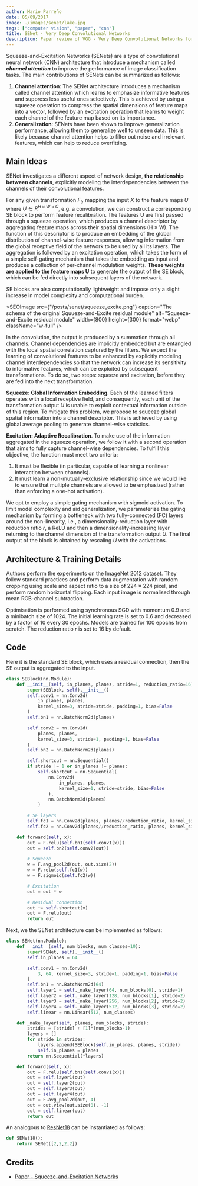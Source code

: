```yaml
---
author: Mario Parreño
date: 05/09/2017
image: ./images/senet/lake.jpg
tags: ["computer vision", "paper", "cnn"]
title: SENet - Very Deep Convolutional Networks
description: Paper review of VGG - Very Deep Convolutional Networks for Large-Scale Image Recognition
---
```


Squeeze-and-Excitation Networks (SENets) are a type of convolutional neural network (CNN)
architecture that introduce a mechanism called ***channel attention*** to improve
the performance of image classification tasks. The main contributions of SENets
can be summarized as follows:

1. **Channel attention**: The SENet architecture introduces a mechanism 
called <Underlined color="green">channel attention</Underlined> which learns to emphasize
informative features and suppress less useful ones selectively.
This is achieved by using a <Underlined>squeeze operation</Underlined> to compress the spatial dimensions
of feature maps into a vector, followed by an <Underlined>excitation operation</Underlined> that learns to
weight each channel of the feature map based on its importance.
2. **Generalization**: SENets have been shown to improve generalization performance,
allowing them to generalize well to unseen data. This is likely because
<Underlined>channel attention helps to filter out noise and irrelevant features</Underlined>,
which can help to reduce overfitting.


## Main Ideas


SENet investigates a different aspect of network design, **the relationship between channels**,
explicitly modeling the interdependencies between the channels of their convolutional features. 

For any given transformation $F_{tr}$ mapping the input $X$ to the feature maps $U$ where $U ∈ R ^{H×W×C}$,
e.g. a convolution, we can construct a corresponding SE block to perform feature recalibration.
<Underlined>The features U are first passed through a squeeze operation, which produces a channel descriptor
by aggregating feature maps across their spatial dimensions (H × W)</Underlined>.
The function of this descriptor is to produce an embedding of the global distribution
of channel-wise feature responses, allowing information from the global receptive field
of the network to be used by all its layers.
<Underlined>The aggregation is followed by an excitation operation,
which takes the form of a simple self-gating mechanism that takes the embedding as input
and produces a collection of per-channel modulation weights.</Underlined>
**These weights are applied to the feature maps U** to generate the output of the SE block,
which can be fed directly into subsequent layers of the network. 

SE blocks are also computationally lightweight and impose only a slight increase in model
complexity and computational burden.



<SEOImage
    src={"/posts/senet/squeeze_excite.png"}
    caption="The schema of the original Squueze-and-Excite residual module"
    alt="Squeeze-and-Excite residual module"
    width={800}
    height={300}
    format="webp"
    className="w-full"
/>

In the convolution, the output is produced by a summation through all channels.
Channel dependencies are implicitly embedded but are entangled with the local spatial correlation
captured by the filters. We expect the learning of convolutional features to be enhanced
by explicitly <Underlined>modeling channel interdependencies</Underlined> so that the network
can increase its sensitivity to informative features, which can be exploited by subsequent transformations.
To do so, two steps: squeeze and excitation, before they are fed into the next transformation.

**Squeeze: Global Information Embedding**. Each of the learned filters operates with a local receptive field,
and consequently, each unit of the transformation output $U$ is unable to exploit contextual information
outside of this region. To mitigate this problem, we propose to 
<Underlined color="green">squeeze global spatial information into a channel descriptor</Underlined>.
This is achieved by using <Underlined>global average pooling</Underlined> to generate channel-wise statistics.

**Excitation: Adaptive Recalibration**. To make use of the information aggregated in the squeeze operation,
we follow it with a second operation that aims to fully capture channel-wise dependencies.
To fulfill this objective, the function must meet two criteria: 

1. It must be flexible (in particular, capable of learning a nonlinear interaction between channels).
2. It must learn a non-mutually-exclusive relationship since we would like to ensure that
multiple channels are allowed to be emphasized (rather than enforcing a one-hot activation).

We opt to employ a <Underlined>simple gating mechanism with sigmoid activation</Underlined>.
To limit <Underlined color="green">model complexity and aid generalization</Underlined>,
we parameterize the gating mechanism by forming a <Underlined color="green">bottleneck</Underlined> 
with two fully-connected (FC) layers around the non-linearity, i.e.,
a dimensionality-reduction layer with <Underlined>reduction ratio $r$</Underlined>, a ReLU and then a dimensionality-increasing layer
returning to the channel dimension of the transformation output $U$.
The final output of the block is obtained by rescaling $U$ with the activations.


## Architecture & Training Details

Authors perform the experiments on the ImageNet 2012 dataset. They follow standard practices and perform data
augmentation with random cropping using scale and aspect ratio to a size of 224 × 224 pixel,
and perform random horizontal flipping. Each input image is normalised through mean RGB-channel subtraction.

Optimisation is performed using synchronous SGD with momentum 0.9 and a minibatch size of 1024.
The initial learning rate is set to 0.6 and decreased by a factor of 10 every 30 epochs.
Models are trained for 100 epochs from scratch. The reduction ratio $r$ is set to 16 by default.

## Code

Here it is the standard SE block, which uses a <Underlined>residual connection</Underlined>,
then the SE output is aggregated to the input.

```python
class SEBlock(nn.Module):
    def __init__(self, in_planes, planes, stride=1, reduction_ratio=16):
        super(SEBlock, self).__init__()
        self.conv1 = nn.Conv2d(
            in_planes, planes,
            kernel_size=3, stride=stride, padding=1, bias=False
        )
        self.bn1 = nn.BatchNorm2d(planes)

        self.conv2 = nn.Conv2d(
            planes, planes,
            kernel_size=3, stride=1, padding=1, bias=False
        )
        self.bn2 = nn.BatchNorm2d(planes)

        self.shortcut = nn.Sequential()
        if stride != 1 or in_planes != planes:
            self.shortcut = nn.Sequential(
                nn.Conv2d(
                    in_planes, planes,
                    kernel_size=1, stride=stride, bias=False
                ),
                nn.BatchNorm2d(planes)
            )

        # SE layers
        self.fc1 = nn.Conv2d(planes, planes//reduction_ratio, kernel_size=1)
        self.fc2 = nn.Conv2d(planes//reduction_ratio, planes, kernel_size=1)

    def forward(self, x):
        out = F.relu(self.bn1(self.conv1(x)))
        out = self.bn2(self.conv2(out))

        # Squeeze
        w = F.avg_pool2d(out, out.size(2))
        w = F.relu(self.fc1(w))
        w = F.sigmoid(self.fc2(w))

        # Excitation
        out = out * w

        # Residual connection
        out += self.shortcut(x)
        out = F.relu(out)
        return out
```

Next, we the SENet architecture can be implemented as follows:

```python
class SENet(nn.Module):
    def __init__(self, num_blocks, num_classes=10):
        super(SENet, self).__init__()
        self.in_planes = 64

        self.conv1 = nn.Conv2d(
            3, 64, kernel_size=3, stride=1, padding=1, bias=False
        )
        self.bn1 = nn.BatchNorm2d(64)
        self.layer1 = self._make_layer(64, num_blocks[0], stride=1)
        self.layer2 = self._make_layer(128, num_blocks[1], stride=2)
        self.layer3 = self._make_layer(256, num_blocks[2], stride=2)
        self.layer4 = self._make_layer(512, num_blocks[3], stride=2)
        self.linear = nn.Linear(512, num_classes)

    def _make_layer(self, planes, num_blocks, stride):
        strides = [stride] + [1]*(num_blocks-1)
        layers = []
        for stride in strides:
            layers.append(SEBlock(self.in_planes, planes, stride))
            self.in_planes = planes
        return nn.Sequential(*layers)

    def forward(self, x):
        out = F.relu(self.bn1(self.conv1(x)))
        out = self.layer1(out)
        out = self.layer2(out)
        out = self.layer3(out)
        out = self.layer4(out)
        out = F.avg_pool2d(out, 4)
        out = out.view(out.size(0), -1)
        out = self.linear(out)
        return out
```

An analogous to [ResNet18](/blog/resnet) can be instantiated as follows:

```python
def SENet18():
    return SENet([2,2,2,2])
```

## Credits

- [Paper - Squeeze-and-Excitation Networks](https://arxiv.org/abs/1709.01507)
